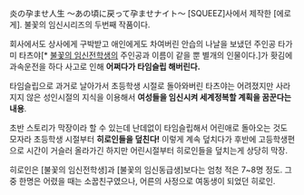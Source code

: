 炎の孕ませ人生 〜あの頃に戻って孕ませナイト〜
[SQUEEZ]사에서 제작한 [에로게]. 불꽃의 임신시리즈의 두번째 작품이다.

회사에서도 상사에게 구박받고 애인에게도 차여버린 안습의 나날을 보냈던 주인공 타가미 타츠야[* [[불꽃의 임신전학생]]의 주인공과 이름이 같을 뿐 별개의 인물이다.]가 홧김에 과속운전을 하다 사고로 인해 '''어쩌다가 타임슬립 해버린다.'''

타임슬립으로 과거로 날아가서 초등학생 시절로 돌아와버린 타츠야는 어려졌지만 사라지지 않은 성인시절의 지식을 이용해서 '''여성들을 임신시켜 세계정복할 계획을 꿈꾼다는 내용'''.

초반 스토리가 막장이라 할 수 있는데 난데없이 타임슬립해서 어린애로 돌아오는 것도 모자라 초등학생 시절부터 '''히로인들을 덮친다!''' 이렇게 계속 덮치다가 후반에 고등학생편으로 시간이 거슬러 올라가긴 하지만 어린시절부터 히로인들을 덮치는게 상당히 막장.

히로인은 [불꽃의 임신전학생]과 [불꽃의 임신동급생]보다는 엄청 적은 7~8명 정도. 그중 한명은 어렸을 때는 소꿉친구였으나, 어른의 사정으로 여동생이 되었던 히로인.
